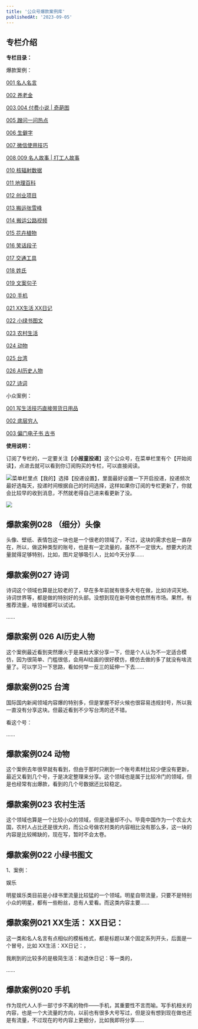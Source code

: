 ```yaml
---
title: '公众号爆款案例库'
publishedAt: '2023-09-05'
---
```


## 专栏介绍

**专栏目录：**

爆款案例：

[001 名人名言](https://xiaobot.net/post/51d9934d-6d8f-4ee6-a9fa-5528c52587d8?refer=fd40dd3e-e815-4627-b644-c8c613d948f7)

[002 养老金](https://xiaobot.net/post/c6510375-6abd-49af-b0b7-41c3c945b336?refer=fd40dd3e-e815-4627-b644-c8c613d948f7)

[003 004 付费小说 | 奇葩图](https://xiaobot.net/post/df6789a8-6479-4214-890b-adcb43d67421?refer=fd40dd3e-e815-4627-b644-c8c613d948f7)

[005 蹭问一问热点](https://xiaobot.net/post/e78c70a3-ad39-45b9-8bd3-685964df94c3?refer=fd40dd3e-e815-4627-b644-c8c613d948f7)

[006 生僻字](https://xiaobot.net/post/597b5e51-0bda-4bf4-9652-20c0bce2e74c?refer=fd40dd3e-e815-4627-b644-c8c613d948f7)

[007 微信使用技巧](https://xiaobot.net/post/3361460e-6699-4564-8ba3-b76aabba80aa?refer=fd40dd3e-e815-4627-b644-c8c613d948f7)

[008 009 名人故事 | 打工人故事](https://xiaobot.net/post/cfdc3816-d461-4bac-accd-3504ded5ccd3?refer=fd40dd3e-e815-4627-b644-c8c613d948f7)

[010 核辐射数据](https://xiaobot.net/post/865d907b-a794-45ea-a39c-8900a69c3352?refer=fd40dd3e-e815-4627-b644-c8c613d948f7)

[011 地理百科](https://xiaobot.net/post/94b8369f-fbe4-486d-b822-674414c7a4af?refer=fd40dd3e-e815-4627-b644-c8c613d948f7)

[012 创业项目](https://xiaobot.net/post/7b2d1731-6047-4e69-8515-4df09c789065)

[013 搬运张雪峰](https://xiaobot.net/post/e87209a0-c4e2-4b59-8058-d037571d821b)

[014 搬运公路视频](https://xiaobot.net/post/533be3e9-deb0-4bb5-9157-75946c84ad19?refer=fd40dd3e-e815-4627-b644-c8c613d948f7)

[015 花卉植物](https://xiaobot.net/post/b38745cd-92b1-4a23-8e16-63f94aa2309c?refer=fd40dd3e-e815-4627-b644-c8c613d948f7)

[016 笑话段子](https://xiaobot.net/post/8ee71be9-2b85-4ad6-af57-b30deac08c13?refer=fd40dd3e-e815-4627-b644-c8c613d948f7)

[017 交通工具](https://xiaobot.net/post/1bf18754-a74b-4451-8c0f-24b6be54eb41?refer=fd40dd3e-e815-4627-b644-c8c613d948f7)

[018 姓氏](https://xiaobot.net/post/e2c23589-c702-4cf6-8a58-adaa7abe088f?refer=fd40dd3e-e815-4627-b644-c8c613d948f7)

[019 文案句子](https://xiaobot.net/post/6cb9c08b-350f-4651-bee3-d4a0bed75ba6?refer=fd40dd3e-e815-4627-b644-c8c613d948f7)

[020 手机](https://xiaobot.net/post/3fa5971f-96a6-4e20-9946-7d267a5bd0b4?refer=fd40dd3e-e815-4627-b644-c8c613d948f7)

[021 XX生活 XX日记](https://xiaobot.net/post/9c66f379-03e3-45cf-88c5-32b9bf81e958?refer=fd40dd3e-e815-4627-b644-c8c613d948f7)

[022 小绿书图文](https://xiaobot.net/post/bd765c14-c2a6-4675-93a4-d4eaf2470cd2?refer=fd40dd3e-e815-4627-b644-c8c613d948f7)

[023 农村生活](https://xiaobot.net/post/711ac001-f9a1-4243-ba40-68a0c2417552?refer=fd40dd3e-e815-4627-b644-c8c613d948f7)

[024 动物](https://xiaobot.net/post/119dbc2e-a368-489b-bd9c-8fdb4c3cfa3e?refer=fd40dd3e-e815-4627-b644-c8c613d948f7)

[025 台湾](https://xiaobot.net/post/befe1cae-17af-4a11-8f27-640369e300ae?refer=fd40dd3e-e815-4627-b644-c8c613d948f7)

[026 AI历史人物](https://xiaobot.net/post/d740416f-0e6f-4602-957d-e19c079db6e1?refer=fd40dd3e-e815-4627-b644-c8c613d948f7)

[027 诗词](https://xiaobot.net/post/43b6db32-e15d-42a9-bed2-f460c62b5b68)

小众案例：

[001 写生活技巧直接带货日用品](https://xiaobot.net/post/59866a62-94a6-455e-8ad8-526b6e738891?refer=fd40dd3e-e815-4627-b644-c8c613d948f7)

[002 底层穷人](https://xiaobot.net/post/10f75f3b-a6ff-4117-a70d-c988f687431a)

[003 偏门电子书 古书](https://xiaobot.net/post/ae98b54f-9b05-4514-811e-067868dcebd4?refer=fd40dd3e-e815-4627-b644-c8c613d948f7)

**使用说明：**

订阅了专栏的，一定要关注【**小报童投递**】这个公众号，在菜单栏里有个【开始阅读】，点进去就可以看到你订阅购买的专栏，可以直接阅读。

![](https://static.xiaobot.net/file/2023-12-30/58723/c9f98f975bd6dfadcc0842e165780128.png)菜单栏里点【我的】选择【投递设置】，里面最好设置一下开启投递，投递频次最好选每天，投递时间根据自己的时间选择，这样如果你订阅的专栏更新了，你就会比较早的收到消息，不然就老得自己进来看更新了没。

![](https://static.xiaobot.net/file/2023-12-30/58723/aa7de4a27acab908054b1bbaa6bca148.png)

## 爆款案例028 （细分）头像
头像、壁纸、表情包这一块也是一个很老的领域了，不过，这块的需求也是一直存在，所以，做这种类型的账号，也是有一定流量的，虽然不一定很大。想要大的流量就得足够特别，比如，图片足够吸引人，比如今天分享......

## 爆款案例027 诗词
诗词这个领域也算是比较老的了，早在多年前就有很多大号在做，比如诗词天地、诗词世界等，都是做的特别好的头部。没想到现在新号做也依然有市场。果然，有推荐流量，啥领域都可以试试。

......

## 爆款案例 026 AI历史人物
这个案例最近看到突然爆火于是来给大家分享一下，但是个人认为不一定适合模仿，因为很简单、门槛很低，会用AI绘画的很好模仿，模仿去做的多了就没有啥流量了。可以学习一下思路，看如何举一反三的延伸一下去......

## 爆款案例025 台湾
国际国内新闻领域内容爆的特别多，但是掌握不好火候也很容易违规封号，所以我一直没有分享这块。但最近看到不少写台湾的还不错。

看这个号：

......

## 爆款案例024 动物
这个案例去年很早就有看到，但由于那时只刷到一个账号素材比较少便没有更新，最近又看到几个号，于是决定整理来分享。这个领域也是属于比较冷门的领域，但是也经常有出爆款，看到的几个号数据还比较稳定。

## 爆款案例023 农村生活
这个领域也算是一个比较小众的领域，但是流量却不小。毕竟中国作为一个农业大国，农村人占比还是很大的，而公众号做农村类的内容相比没有那么多，这一块的内容是比较稀缺的，现在写，暂时不会太卷。

## 爆款案例022 小绿书图文
1、案例：

娱乐

明星娱乐类目前是小绿书里流量比较猛的一个领域。明星自带流量，只要不是特别小众的明星，都有一些粉丝，总有人爱看。而这类内容主要......

## 爆款案例021 XX生活： XX日记：
这一类和名人名言有点相似的模板格式，都是标题以某个固定系列开头，后面是一个冒号，比如 XX生活：XX日记：，

我刷到的比较多的是极简生活：和退休日记：等一类的，

......

## 爆款案例020 手机
作为现代人人手一部寸步不离的物件——手机，其重要性不言而喻。写手机相关的内容，也是一个大流量的方向，以前也有很多大号写过，但是没有想到现在做也还是有流量，不过现在的号内容上更细分，比如我即将分享......

